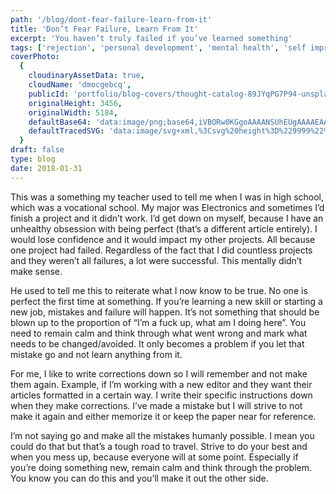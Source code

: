 ```yaml
---
path: '/blog/dont-fear-failure-learn-from-it'
title: 'Don’t Fear Failure, Learn From It'
excerpt: 'You haven’t truly failed if you’ve learned something'
tags: ['rejection', 'personal development', 'mental health', 'self improvement']
coverPhoto:
  {
    cloudinaryAssetData: true,
    cloudName: 'dmocgebcq',
    publicId: 'portfolio/blog-covers/thought-catalog-89JYqPG7P94-unsplash_mz3lim.jpg',
    originalHeight: 3456,
    originalWidth: 5184,
    defaultBase64: 'data:image/png;base64,iVBORw0KGgoAAAANSUhEUgAAAAEAAAABCAYAAAAfFcSJAAAADUlEQVR42mMMXG/8HwAEwAI0Bj1bnwAAAABJRU5ErkJggg==',
    defaultTracedSVG: 'data:image/svg+xml,%3Csvg%20height%3D%229999%22%20viewBox%3D%220%200%209999%209999%22%20width%3D%229999%22%20xmlns%3D%22http%3A%2F%2Fwww.w3.org%2F2000%2Fsvg%22%3E%3Cpath%20d%3D%22m0%200h9999v9999h-9999z%22%20fill%3D%22%23f9fafb%22%2F%3E%3C%2Fsvg%3E',
  }
draft: false
type: blog
date: 2018-01-31
---
```


This was a something my teacher used to tell me when I was in high school, which was a vocational school. My major was Electronics and sometimes I’d finish a project and it didn’t work. I’d get down on myself, because I have an unhealthy obsession with being perfect (that’s a different article entirely). I would lose confidence and it would impact my other projects. All because one project had failed. Regardless of the fact that I did countless projects and they weren’t all failures, a lot were successful. This mentally didn’t make sense.

He used to tell me this to reiterate what I now know to be true. No one is perfect the first time at something. If you’re learning a new skill or starting a new job, mistakes and failure will happen. It’s not something that should be blown up to the proportion of “I’m a fuck up, what am I doing here”. You need to remain calm and think through what went wrong and mark what needs to be changed/avoided. It only becomes a problem if you let that mistake go and not learn anything from it.

For me, I like to write corrections down so I will remember and not make them again. Example, if I’m working with a new editor and they want their articles formatted in a certain way. I write their specific instructions down when they make corrections. I’ve made a mistake but I will strive to not make it again and either memorize it or keep the paper near for reference.

I’m not saying go and make all the mistakes humanly possible. I mean you could do that but that’s a tough road to travel. Strive to do your best and when you mess up, because everyone will at some point. Especially if you’re doing something new, remain calm and think through the problem. You know you can do this and you’ll make it out the other side.
